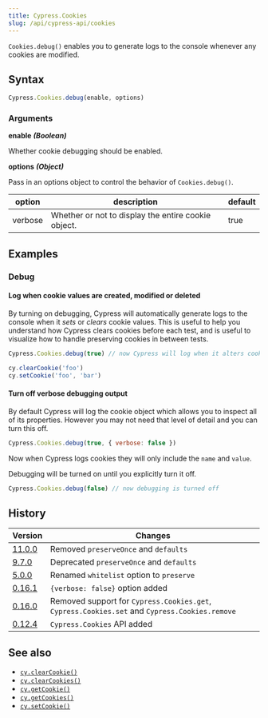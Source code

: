 ```yaml
---
title: Cypress.Cookies
slug: /api/cypress-api/cookies
---
```


`Cookies.debug()` enables you to generate logs to the console whenever any
cookies are modified.

## Syntax

```javascript
Cypress.Cookies.debug(enable, options)
```

### Arguments

**<Icon name="angle-right" /> enable** **_(Boolean)_**

Whether cookie debugging should be enabled.

**<Icon name="angle-right" /> options** **_(Object)_**

Pass in an options object to control the behavior of `Cookies.debug()`.

| option  | description                                         | default |
| ------- | --------------------------------------------------- | ------- |
| verbose | Whether or not to display the entire cookie object. | true    |

## Examples

### Debug

#### Log when cookie values are created, modified or deleted

By turning on debugging, Cypress will automatically generate logs to the console
when it _sets_ or _clears_ cookie values. This is useful to help you understand
how Cypress clears cookies before each test, and is useful to visualize how to
handle preserving cookies in between tests.

```javascript
Cypress.Cookies.debug(true) // now Cypress will log when it alters cookies

cy.clearCookie('foo')
cy.setCookie('foo', 'bar')
```

<DocsImage
  src="/img/api/cookies/cookies-in-console-log.png"
  alt="Console log when debugging cookies"
/>

#### Turn off verbose debugging output

By default Cypress will log the cookie object which allows you to inspect all of
its properties. However you may not need that level of detail and you can turn
this off.

```javascript
Cypress.Cookies.debug(true, { verbose: false })
```

Now when Cypress logs cookies they will only include the `name` and `value`.

<DocsImage
  src="/img/api/cookies/debugger-console-log-of-cookies.png"
  alt="Console log cookies with debug"
/>

Debugging will be turned on until you explicitly turn it off.

```javascript
Cypress.Cookies.debug(false) // now debugging is turned off
```

## History

| Version                                       | Changes                                                                                       |
| --------------------------------------------- | --------------------------------------------------------------------------------------------- |
| [11.0.0](/guides/references/changelog#11-0-0) | Removed `preserveOnce` and `defaults`                                                         |
| [9.7.0](/guides/references/changelog#9-7-0)   | Deprecated `preserveOnce` and `defaults`                                                      |
| [5.0.0](/guides/references/changelog#5-0-0)   | Renamed `whitelist` option to `preserve`                                                      |
| [0.16.1](/guides/references/changelog#0-16-1) | `{verbose: false}` option added                                                               |
| [0.16.0](/guides/references/changelog#0-16-0) | Removed support for `Cypress.Cookies.get`, `Cypress.Cookies.set` and `Cypress.Cookies.remove` |
| [0.12.4](/guides/references/changelog#0-12-4) | `Cypress.Cookies` API added                                                                   |

## See also

- [`cy.clearCookie()`](/api/commands/clearcookie)
- [`cy.clearCookies()`](/api/commands/clearcookies)
- [`cy.getCookie()`](/api/commands/getcookie)
- [`cy.getCookies()`](/api/commands/getcookies)
- [`cy.setCookie()`](/api/commands/setcookie)
